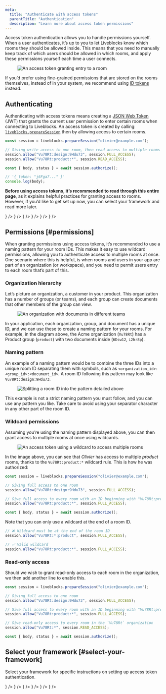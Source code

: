 ```yaml
---
meta:
  title: "Authenticate with access tokens"
  parentTitle: "Authentication"
  description: "Learn more about access token permissions"
---
```


Access token authentication allows you to handle permissions yourself. When a
user authenticates, it’s up to you to let Liveblocks know which rooms they
should be allowed inside. This means that you need to manually keep track of
which users should be allowed in which rooms, and apply these permissions
yourself each time a user connects.

<Figure>
  <Image
    src="/assets/authentication/access-token-enter-room.png"
    alt="An access token granting entry to a room"
    width={1494}
    height={840}
    quality={100}
  />
</Figure>

<Banner title="Looking for more complex permissions?">

If you’d prefer using fine-grained permissions that are stored on the rooms
themselves, instead of in your system, we recommend using
[ID tokens](/docs/authentication/id-token) instead.

</Banner>

## Authenticating

Authenticating with access tokens means creating a
[JSON Web Token](https://en.wikipedia.org/wiki/JSON_Web_Token) (JWT) that grants
the current user permission to enter certain rooms when connecting to
Liveblocks. An access token is created by calling
[`liveblocks.prepareSession`](/docs/api-reference/liveblocks-node#access-tokens)
then by allowing access to certain rooms.

```ts
const session = liveblocks.prepareSession("olivier@example.com");

// Giving write access to one room, then read access to multiple rooms with a wildcard
session.allow("Vu78Rt:design:9Hdu73", session.FULL_ACCESS);
session.allow("Vu78Rt:product:*", session.READ_ACCESS);

const { body, status } = await session.authorize();

// '{ token: "j6Fga7..." }'
console.log(body);
```

**Before using access tokens, it’s recommended to read through this entire
page**, as it explains helpful practices for granting access to rooms. However,
if you’d like to get set up now, you can select your framework and read more
later.

<ListGrid columns={3}>
  <DocsCard
    title="Next.js"
    href="/docs/authentication/access-token/nextjs"
    visual={<DocsNextjsIcon />}
  />
  <DocsCard
    title="Remix"
    href="/docs/authentication/access-token/remix"
    visual={<DocsRemixIcon />}
  />
  <DocsCard
    title="SvelteKit"
    href="/docs/authentication/access-token/sveltekit"
    visual={<DocsSvelteIcon />}
  />
  <DocsCard
    title="Nuxt.js"
    href="/docs/authentication/access-token/nuxtjs"
    visual={<DocsNuxtjsIcon />}
  />
  <DocsCard
    title="Express"
    href="/docs/authentication/access-token/express"
    visual={<DocsExpressIcon />}
  />
  <DocsCard
    title="Firebase"
    href="/docs/authentication/access-token/firebase"
    visual={<DocsFirebaseIcon />}
  />
</ListGrid>

## Permissions [#permissions]

When granting permissions using access tokens, it’s recommended to use a naming
pattern for your room IDs. This makes it easy to use wildcard permissions,
allowing you to authenticate access to multiple rooms at once. One scenario
where this is helpful, is when rooms and users in your app are part of an
organization (or workspace), and you need to permit users entry to each room
that’s part of this.

### Organization hierarchy

Let’s picture an organization, a customer in your product. This organization has
a number of groups (or teams), and each group can create documents that other
members of the group can view.

<Figure>
  <Image
    src="/assets/authentication/room-organizations.png"
    srcDark="/assets/authentication/room-organizations-dark.png"
    alt="An organization with documents in different teams"
    width={1536}
    height={864}
    quality={100}
  />
</Figure>

In your application, each organization, group, and document has a unique ID, and
we can use these to create a naming pattern for your rooms. For example, in the
diagram above, the Acme organization (`Vu78Rt`) has a Product group (`product`)
with two documents inside (`6Dsw12`, `L2hr8p`).

### Naming pattern

An example of a naming pattern would be to combine the three IDs into a unique
room ID separating them with symbols, such as
`<organization_id>:<group_id>:<document_id>`. A room ID following this pattern
may look like `Vu78Rt:design:9Hdu73`.

<Figure>
  <Image
    src="/assets/authentication/room-name-pattern.png"
    srcDark="/assets/authentication/room-name-pattern-dark.png"
    alt="Splitting a room ID into the pattern detailed above"
    width={1536}
    height={864}
    quality={100}
  />
</Figure>

<Banner title="Example pattern">

This example is not a strict naming pattern you must follow, and you can use any
pattern you like. Take care to avoid using your separator character in any other
part of the room ID.

</Banner>

### Wildcard permissions

Assuming you’re using the naming pattern displayed above, you can then grant
access to multiple rooms at once using wildcards.

<Figure>
  <Image
    src="/assets/authentication/access-token-room-naming.png"
    alt="An access token using a wildcard to access multiple rooms"
    width={1494}
    height={840}
    quality={100}
  />
</Figure>

In the image above, you can see that _Olivier_ has access to multiple _product_
rooms, thanks to the `Vu78Rt:product:*` wildcard rule. This is how he was
authorized:

```ts
const session = liveblocks.prepareSession("olivier@example.com");

// Giving full access to one room
session.allow("Vu78Rt:design:9Hdu73", session.FULL_ACCESS);

// Give full access to every room with an ID beginning with "Vu78Rt:product:"
session.allow("Vu78Rt:product:*", session.FULL_ACCESS);

const { body, status } = await session.authorize();
```

Note that you can only use a wildcard at the end of a room ID.

```jsx
// ❌ Wildcard must be at the end of the room ID
session.allow("Vu78Rt:*:product", session.FULL_ACCESS);

// ✅ Valid wildcard
session.allow("Vu78Rt:product:*", session.FULL_ACCESS);
```

### Read-only access

Should we wish to grant read-only access to each room in the organization, we
then add another line to enable this.

```ts highlight="9-10"
const session = liveblocks.prepareSession("olivier@example.com");

// Giving full access to one room
session.allow("Vu78Rt:design:9Hdu73", session.FULL_ACCESS);

// Give full access to every room with an ID beginning with "Vu78Rt:product:"
session.allow("Vu78Rt:product:*", session.FULL_ACCESS);

// Give read-only access to every room in the `Vu78Rt` organization
session.allow("Vu78Rt:*", session.READ_ACCESS);

const { body, status } = await session.authorize();
```

## Select your framework [#select-your-framework]

Select your framework for specific instructions on setting up access token
authentication.

<ListGrid columns={3}>
  <DocsCard
    title="Next.js"
    href="/docs/authentication/access-token/nextjs"
    visual={<DocsNextjsIcon />}
  />
  <DocsCard
    title="Remix"
    href="/docs/authentication/access-token/remix"
    visual={<DocsRemixIcon />}
  />
  <DocsCard
    title="SvelteKit"
    href="/docs/authentication/access-token/sveltekit"
    visual={<DocsSvelteIcon />}
  />
  <DocsCard
    title="Nuxt.js"
    href="/docs/authentication/access-token/nuxtjs"
    visual={<DocsNuxtjsIcon />}
  />
  <DocsCard
    title="Express"
    href="/docs/authentication/access-token/express"
    visual={<DocsExpressIcon />}
  />
  <DocsCard
    title="Firebase"
    href="/docs/authentication/access-token/firebase"
    visual={<DocsFirebaseIcon />}
  />
</ListGrid>
